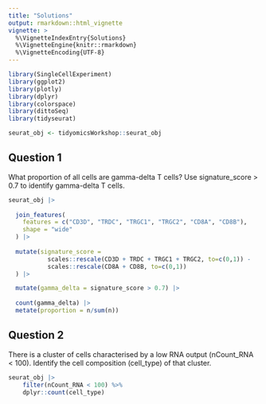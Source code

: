 ```yaml
---
title: "Solutions"
output: rmarkdown::html_vignette
vignette: >
  %\VignetteIndexEntry{Solutions}
  %\VignetteEngine{knitr::rmarkdown}
  %\VignetteEncoding{UTF-8}
---
```


```r
library(SingleCellExperiment)
library(ggplot2)
library(plotly)
library(dplyr)
library(colorspace)
library(dittoSeq)
library(tidyseurat)

seurat_obj <- tidyomicsWorkshop::seurat_obj
```

## Question 1

What proportion of all cells are gamma-delta T cells? Use signature_score > 0.7 to identify gamma-delta T cells.

```r
seurat_obj |>
  
  join_features(
    features = c("CD3D", "TRDC", "TRGC1", "TRGC2", "CD8A", "CD8B"),
    shape = "wide"
  ) |>
  
  mutate(signature_score =
           scales::rescale(CD3D + TRDC + TRGC1 + TRGC2, to=c(0,1)) -
           scales::rescale(CD8A + CD8B, to=c(0,1))
  ) |>

  mutate(gamma_delta = signature_score > 0.7) |>
  
  count(gamma_delta) |> 
  metate(proportion = n/sum(n))
```

## Question 2

There is a cluster of cells characterised by a low RNA output (nCount_RNA < 100). Identify the cell composition (cell_type) of that cluster.


```r
seurat_obj |>
    filter(nCount_RNA < 100) %>% 
    dplyr::count(cell_type)
```
